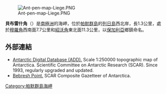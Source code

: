 [[Image:Ant-pen-map-Liege.PNG|thumb]]

'''貝布雷什角'''（{{lang-en|Bebresh Point}}）是[[南極洲|南極洲]]的海岬，位於[[帕默群島|帕默群島]]的[[列日島|列日島]]西北岸，長1.3公里，處於[[穆羅角|穆羅角]]西南面7.7公里和[[紹沃角|紹沃角]]東北面11.3公里，以[[保加利亞|保加利亞]]鄉鎮命名。

{{coord|63|59|36|S|61|57|33|W|display=title}}

==外部連結==
* [http://www.add.scar.org Antarctic Digital Database (ADD).]{{Wayback|url=http://www.add.scar.org/ |date=20170305000653 }} Scale 1:250000 topographic map of Antarctica. Scientific Committee on Antarctic Research (SCAR). Since 1993, regularly upgraded and updated.
* [http://data.aad.gov.au/aadc/gaz/scar/display_name.cfm?gaz_id=136902 Bebresh Point.]{{Wayback|url=http://data.aad.gov.au/aadc/gaz/scar/display_name.cfm?gaz_id=136902 |date=20120406132343 }} SCAR Composite Gazetteer of Antarctica.

{{DEFAULTSORT:Bebresh Point}}
[[Category:帕默群島海岬|Category:帕默群島海岬]]


{{PalmerArchipelago-geo-stub}}
